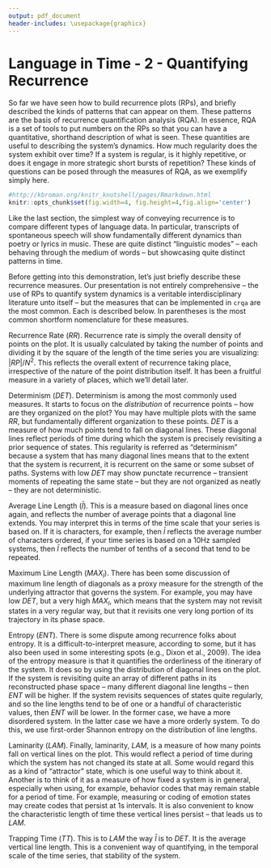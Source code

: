 ```yaml
---
output: pdf_document
header-includes: \usepackage{graphicx}
---
```

Language in Time - 2 - Quantifying Recurrence
========================================================
  
So far we have seen how to build recurrence plots (RPs), and briefly described the kinds of patterns that can appear on them. These patterns are the basis of recurrence quantification analysis (RQA). In essence, RQA is a set of tools to put numbers on the RPs so that you can have a quantitative, shorthand description of what is seen. These quantities are useful to describing the system's dynamics. How much regularity does the system exhibit over time? If a system is regular, is it highly repetitive, or does it engage in more strategic short bursts of repetition? These kinds of questions can be posed through the measures of RQA, as we exemplify simply here. 


```r
#http://kbroman.org/knitr_knutshell/pages/Rmarkdown.html
knitr::opts_chunk$set(fig.width=4, fig.height=4,fig.align='center')

```

Like the last section, the simplest way of conveying recurrence is to compare different types of language data. In particular, transcripts of spontaneous speech will show fundamentally different dynamics than poetry or lyrics in music. These are quite distinct "linguistic modes" -- each behaving through the medium of words -- but showcasing quite distinct patterns in time.

Before getting into this demonstration, let's just briefly describe these recurrence measures. Our presentation is not entirely comprehensive -- the use of RPs to quantify system dynamics is a veritable interdisciplinary literature unto itself -- but the measures that can be implemented in `crqa` are the most common. Each is described below. In parentheses is the most common shortform nomenclature for these measures.

Recurrence Rate ($RR$). Recurrence rate is simply the overall density of points on the plot. It is usually calculated by taking the number of points and dividing it by the square of the length of the time series you are visualizing: $|RP|/N^2$. This reflects the overall extent of recurrence taking place, irrespective of the nature of the point distribution itself. It has been a fruitful measure in a variety of places, which we'll detail later.

Determinism ($DET$). Determinism is among the most commonly used measures. It starts to focus on the *distribution* of recurrence points -- how are they organized on the plot? You may have multiple plots with the same $RR$, but fundamentally different organization to these points. $DET$ is a measure of how much points tend to fall on diagonal lines. These diagonal lines reflect periods of time during which the system is precisely revisiting a prior sequence of states. This regularity is referred as "determinism" because a system that has many diagonal lines means that to the extent that the system is recurrent, it is recurrent on the same or some subset of paths. Systems with low $DET$ may show punctate recurrence -- transient moments of repeating the same state -- but they are not organized as neatly -- they are not deterministic. 

Average Line Length ($\bar{l}$). This is a measure based on diagonal lines once again, and reflects the number of average points that a diagonal line extends. You may interpret this in terms of the time scale that your series is based on. If it is characters, for example, then $\bar{l}$ reflects the average number of characters ordered, if your time series is based on a 10Hz sampled systems, then $\bar{l}$ reflects the number of tenths of a second that tend to be repeated. 

Maximum Line Length ($MAX_l$). There has been some discussion of maximum line length of diagonals as a proxy measure for the strength of the underlying attractor that governs the system. For example, you may have low $DET$, but a very high $MAX_l$, which means that the system may not revisit states in a very regular way, but that it revisits one very long portion of its trajectory in its phase space.

Entropy ($ENT$). There is some dispute among recurrence folks about entropy. It is a difficult-to-interpret measure, according to some, but it has also been used in some interesting spots (e.g., Dixon et al., 2009). The idea of the entropy measure is that it quantifies the orderliness of the itinerary of the system. It does so by using the distribution of diagonal lines on the plot. If the system is revisiting quite an array of different paths in its reconstructed phase space -- many different diagonal line lengths -- then $ENT$ will be higher. If the system revisits sequences of states quite regularly, and so the line lengths tend to be of one or a handful of characteristic values, then $ENT$ will be lower. In the former case, we have a more disordered system. In the latter case we have a more orderly system. To do this, we use first-order Shannon entropy on the distribution of line lengths.

Laminarity ($LAM$). Finally, laminarity, $LAM$, is a measure of how many points fall on vertical lines on the plot. This would reflect a period of time during which the system has not changed its state at all. Some would regard this as a kind of "attractor" state, which is one useful way to think about it. Another is to think of it as a measure of how fixed a system is in general, especially when using, for example, behavior codes that may remain stable for a period of time. For example, measuring or coding of emotion states may create codes that persist at 1s intervals. It is also convenient to know the characteristic length of time these vertical lines persist -- that leads us to $LAM$.

Trapping Time ($TT$). This is to $LAM$ the way $\bar{l}$ is to $DET$. It is the average vertical line length. This is a convenient way of quantifying, in the temporal scale of the time series, that stability of the system.




